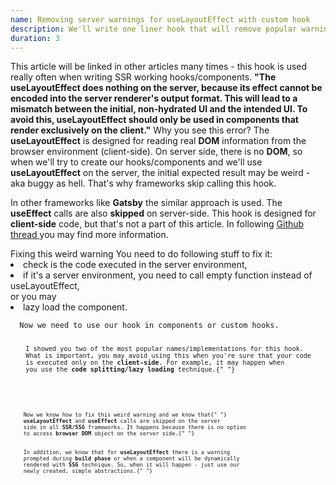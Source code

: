 ```yaml
---
name: Removing server warnings for useLayoutEffect with custom hook
description: We'll write one liner hook that will remove popular warning on Next.js or Gatsby that makes developer scarry. We'll investigate te source of the warning and we'll check why it occurs.
duration: 3
---
```


<Prelude label="Why you see this long and weird error?">
<Hint hasBg>This article will be linked in other articles many times - this hook is used really often when writing SSR working hooks/components. </Hint>
<M><B>"The useLayoutEffect  does nothing on the server, because its effect cannot be encoded into the server renderer's output format. This will lead to a mismatch between the initial, non-hydrated UI and the intended UI. To avoid this, useLayoutEffect should only be used in components that render exclusively on the client."</B></M>
  <M>Why you see this error? The <B>useLayoutEffect</B> is designed for reading real <B>DOM</B> information from the browser environment (client-side). On server side, there is no <B>DOM</B>, so when we'll try to create our hooks/components and we'll use <B>useLayoutEffect</B> on the server, the initial expected result may be weird - aka buggy as hell. That's why frameworks skip calling this hook. </M>

  <Hint hasBg>In other frameworks like <B>Gatsby</B> the similar approach is used.</Hint>
  <Hint hasBg>The <B>useEffect</B> calls are also <B>skipped</B> on server-side. This hook is designed for <B>client-side</B> code, but that's not a part of this article.</Hint>
<Hint hasBg>In following 
<A outside href="https://gist.github.com/gaearon/e7d97cdf38a2907924ea12e4ebdf3c85">
    Github thread
  </A> you may find more information.
</Hint>
</Prelude>

<Section>
  <XL>Fixing this weird warning</XL>
  <M>You need to do following stuff to fix it:</M>
  <L>
    <Li>check is the code executed in the server environment,</Li>
    <Li>
      if it's a server environment, you need to call empty function instead of
      useLayoutEffect,
    </Li>
  </L>
  <M>or you may</M>
  <L>
    <Li>lazy load the component.</Li>
  </L>
  <Code
    mode="dynamic"
    lang="tsx"
    description="Weird warning fixed!"
    src="https://raw.githubusercontent.com/polubis/Dream-stack-for-React-dev/lesson/Removing-useLayoutEffect-does-nothing-on-the-server-warning-with-useIsomorphicLayoutEffect-hook/system/fix-idea.ts"
    linesCount={11}
  />
  <M>Now we need to use our hook in components or custom hooks.</M>
  <Code
    mode="dynamic"
    lang="tsx"
    description="Used in custom Modal component"
    src="https://raw.githubusercontent.com/polubis/Dream-stack-for-React-dev/lesson/Removing-useLayoutEffect-does-nothing-on-the-server-warning-with-useIsomorphicLayoutEffect-hook/system/usage-in-components.tsx"
    linesCount={13}
  />
  <M>
    I showed you two of the most popular names/implementations for this hook.
    What is important, you may avoid using this when you're sure that your code
    is executed only on the <B>client-side</B>. For example, it may happen when
    you use the <B>code splitting/lazy loading</B> technique.{" "}
  </M>
  <Code
    mode="dynamic"
    lang="tsx"
    description="Lazy loading protects you from warning"
    src="https://raw.githubusercontent.com/polubis/Dream-stack-for-React-dev/lesson/Removing-useLayoutEffect-does-nothing-on-the-server-warning-with-useIsomorphicLayoutEffect-hook/system/lazy-demo.tsx"
    linesCount={14}
  />
</Section>

<Summary label="Conclusions">
  <M>
    Now we know how to fix this weird warning and we know that{" "}
    <B>useLayoutEffect</B> and <B>useEffect</B> calls are skipped on the server
    side in all <B>SSR/SSG</B> frameworks. It happens because there is no option
    to access <B>browser DOM</B> object on the server side.{" "}
  </M>
  <M>
    In addition, we know that for <B>useLayoutEffect</B> there is a warning
    prompted during <B>build phase</B> or when a component will be dynamically
    rendered with <B>SSG</B> technique. So, when it will happen - just use our
    newly created, simple abstractions.{" "}
  </M>
</Summary>
